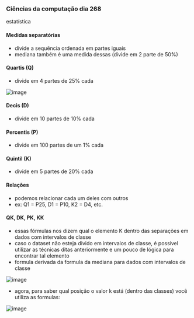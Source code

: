 




### Ciências da computação dia 268

estatística

#### Medidas separatórias

-   divide a sequência ordenada em partes iguais
-   mediana também é uma medida dessas (divide em 2 parte de 50%)

#### Quartis (Q)

-   divide em 4 partes de 25% cada

![image](https://cdn-images-1.medium.com/max/800/1*NXQxIn4IS0UsvdAMqxC7Zw.png)

#### Decis (D)

-   divide em 10 partes de 10% cada

#### Percentis (P)

-   divide em 100 partes de um 1% cada

#### Quintil (K)

-   divide em 5 partes de 20% cada

#### Relações

-   podemos relacionar cada um deles com outros
-   ex: Q1 = P25, D1 = P10, K2 = D4, etc.

#### QK, DK, PK, KK

-   essas fórmulas nos dizem qual o elemento K dentro das separações em
    dados com intervalos de classe
-   caso o dataset não esteja divido em intervalos de classe, é possível
    utilizar as técnicas ditas anteriormente e um pouco de lógica para
    encontrar tal elemento
-   formula derivada da formula da mediana para dados com intervalos de
    classe

![image](https://cdn-images-1.medium.com/max/800/1*IvJLAtYHvc4MWfbjP9grXg.png)

-   agora, para saber qual posição o valor k está (dentro das classes)
    você utiliza as formulas:

![image](https://cdn-images-1.medium.com/max/800/1*imeuCvXiuGH0bjQkpxs4uA.png)


